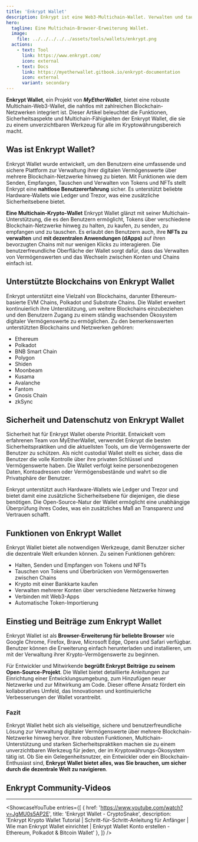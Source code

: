 ```yaml
---
title: 'Enkrypt Wallet'
description: Enkrypt ist eine Web3-Multichain-Wallet. Verwalten und tauschen Sie Tokens und NFTs sicher über mehrere Blockchains hinweg mit Leichtigkeit.
hero:
  tagline: Eine Multichain-Browser-Erweiterung Wallet.
  image: 
    file: ../../../../../assets/tools/wallets/enkrypt.png
  actions:
    - text: Tool
      link: https://www.enkrypt.com/
      icon: external
    - text: Docs
      link: https://myetherwallet.gitbook.io/enkrypt-documentation
      icon: external
      variant: secondary
---
```



**Enkrypt Wallet**, ein Projekt von ***MyEtherWallet***, bietet eine robuste Multichain-Web3-Wallet, die nahtlos mit zahlreichen Blockchain-Netzwerken integriert ist. Dieser Artikel beleuchtet die Funktionen, Sicherheitsaspekte und Multichain-Fähigkeiten der Enkrypt Wallet, die sie zu einem unverzichtbaren Werkzeug für alle im Kryptowährungsbereich macht.

## Was ist Enkrypt Wallet?
Enkrypt Wallet wurde entwickelt, um den Benutzern eine umfassende und sichere Plattform zur Verwaltung ihrer digitalen Vermögenswerte über mehrere Blockchain-Netzwerke hinweg zu bieten. Mit Funktionen wie dem Senden, Empfangen, Tauschen und Verwalten von Tokens und NFTs stellt Enkrypt eine **nahtlose Benutzererfahrung** sicher. Es unterstützt beliebte Hardware-Wallets wie Ledger und Trezor, was eine zusätzliche Sicherheitsebene bietet.

**Eine Multichain-Krypto-Wallet**
Enkrypt Wallet glänzt mit seiner Multichain-Unterstützung, die es den Benutzern ermöglicht, Tokens über verschiedene Blockchain-Netzwerke hinweg zu halten, zu kaufen, zu senden, zu empfangen und zu tauschen. Es erlaubt den Benutzern auch, ihre **NFTs zu verwalten** und **mit dezentralen Anwendungen (dApps)** auf ihren bevorzugten Chains mit nur wenigen Klicks zu interagieren. Die benutzerfreundliche Oberfläche der Wallet sorgt dafür, dass das Verwalten von Vermögenswerten und das Wechseln zwischen Konten und Chains einfach ist.

## Unterstützte Blockchains von Enkrypt Wallet
Enkrypt unterstützt eine Vielzahl von Blockchains, darunter Ethereum-basierte EVM Chains, Polkadot und Substrate Chains. Die Wallet erweitert kontinuierlich ihre Unterstützung, um weitere Blockchains einzubeziehen und den Benutzern Zugang zu einem ständig wachsenden Ökosystem digitaler Vermögenswerte zu ermöglichen. Zu den bemerkenswerten unterstützten Blockchains und Netzwerken gehören:

- Ethereum
- Polkadot
- BNB Smart Chain
- Polygon
- Shiden
- Moonbeam
- Kusama
- Avalanche
- Fantom
- Gnosis Chain
- zkSync

## Sicherheit und Datenschutz von Enkrypt Wallet
Sicherheit hat für Enkrypt Wallet oberste Priorität. Entwickelt vom erfahrenen Team von MyEtherWallet, verwendet Enkrypt die besten Sicherheitspraktiken und die aktuellsten Tools, um die Vermögenswerte der Benutzer zu schützen. Als nicht custodial Wallet stellt es sicher, dass die Benutzer die volle Kontrolle über ihre privaten Schlüssel und Vermögenswerte haben. Die Wallet verfolgt keine personenbezogenen Daten, Kontoadressen oder Vermögensbestände und wahrt so die Privatsphäre der Benutzer.

Enkrypt unterstützt auch Hardware-Wallets wie Ledger und Trezor und bietet damit eine zusätzliche Sicherheitsebene für diejenigen, die diese benötigen. Die Open-Source-Natur der Wallet ermöglicht eine unabhängige Überprüfung ihres Codes, was ein zusätzliches Maß an Transparenz und Vertrauen schafft.

## Funktionen von Enkrypt Wallet
Enkrypt Wallet bietet alle notwendigen Werkzeuge, damit Benutzer sicher die dezentrale Welt erkunden können. Zu seinen Funktionen gehören:

- Halten, Senden und Empfangen von Tokens und NFTs
- Tauschen von Tokens und Überbrücken von Vermögenswerten zwischen Chains
- Krypto mit einer Bankkarte kaufen
- Verwalten mehrerer Konten über verschiedene Netzwerke hinweg
- Verbinden mit Web3-Apps
- Automatische Token-Importierung

## Einstieg und Beiträge zum Enkrypt Wallet
Enkrypt Wallet ist als **Browser-Erweiterung für beliebte Browser** wie Google Chrome, Firefox, Brave, Microsoft Edge, Opera und Safari verfügbar. Benutzer können die Erweiterung einfach herunterladen und installieren, um mit der Verwaltung ihrer Krypto-Vermögenswerte zu beginnen.

Für Entwickler und Mitwirkende **begrüßt Enkrypt Beiträge zu seinem Open-Source-Projekt**. Die Wallet bietet detaillierte Anleitungen zur Einrichtung einer Entwicklungsumgebung, zum Hinzufügen neuer Netzwerke und zur Mitwirkung am Code. Dieser offene Ansatz fördert ein kollaboratives Umfeld, das Innovationen und kontinuierliche Verbesserungen der Wallet vorantreibt.

### Fazit
Enkrypt Wallet hebt sich als vielseitige, sichere und benutzerfreundliche Lösung zur Verwaltung digitaler Vermögenswerte über mehrere Blockchain-Netzwerke hinweg hervor. Ihre robusten Funktionen, Multichain-Unterstützung und starken Sicherheitspraktiken machen sie zu einem unverzichtbaren Werkzeug für jeden, der im Kryptowährungs-Ökosystem tätig ist. Ob Sie ein Gelegenheitsnutzer, ein Entwickler oder ein Blockchain-Enthusiast sind, **Enkrypt Wallet bietet alles, was Sie brauchen, um sicher durch die dezentrale Welt zu navigieren**.

## Enkrypt Community-Videos
------------
<ShowcaseYouTube
  entries={[
    {
      href: 'https://www.youtube.com/watch?v=JgMU0s5AP2E',
      title: 'Enkrypt Wallet - CryptoSnake',
      description: 'Enkrypt Krypto Wallet Tutorial | Schritt-für-Schritt-Anleitung für Anfänger | Wie man Enkrypt Wallet einrichtet | Enkrypt Wallet Konto erstellen - Ethereum, Polkadot & Bitcoin Wallet'
    },
  ]} />
